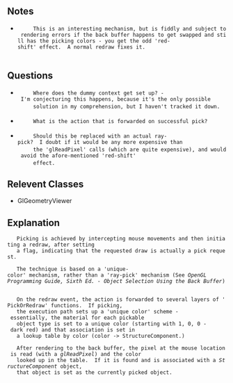 ==Notes==
  <ul class="preface">
    <li>
      This is an interesting mechanism, but is fiddly and subject to rendering errors if the back buffer happens to get swapped and still has the picking colors - you get the odd 'red-shift' effect.  A normal redraw fixes it.
    </li>
    </li>
  </ul>
==Questions==
  <ul class="questions">
    <li>
      Where does the dummy context get set up? - I'm conjecturing this happens, because it's the only possible
      solution in my comprehension, but I haven't tracked it down.
    </li>
    <li>
      What is the action that is forwarded on successful pick?
    </li>
    <li>
      Should this be replaced with an actual ray-pick?  I doubt if it would be any more expensive than
      the 'glReadPixel' calls (which are quite expensive), and would avoid the afore-mentioned 'red-shift'
      effect.

  </ul>
==Relevent Classes==
  <ul class="relevent-classes">
    <li>GlGeometryViewer</li>
  </ul>
==Explanation==
  <p>
    Picking is achieved by intercepting mouse movements and then initiating a redraw, after setting
    a flag, indicating that the requested draw is actually a pick request.</p>
  <p>
    The technique is based on a 'unique-color' mechanism, rather than a 'ray-pick' mechanism (See ''OpenGL Programming Guide, Sixth Ed. - Object Selection Using the Back Buffer'')
  <p>
    On the redraw event, the action is forwarded to several layers of 'PickOrRedraw' functions.  If picking,
    the execution path sets up a 'unique color' scheme - essentially, the material for each pickable
    object type is set to a unique color (starting with 1, 0, 0 - dark red) and that association is set in
    a lookup table by color (color -> StructureComponent.)</p>
  <p>
    After rendering to the back buffer, the pixel at the mouse location is read (with a <em>glReadPixel</em>) and the color
    looked up in the table.  If it is found and is associated with a <em>StructureComponent</em> object,
    that object is set as the currently picked object.</p>